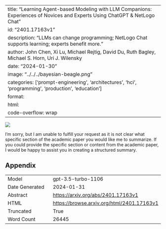 
---
title: "Learning Agent-based Modeling with LLM Companions: Experiences of Novices and Experts Using ChatGPT & NetLogo Chat"
id: "2401.17163v1"
description: "LLMs can change programming; NetLogo Chat supports learning; experts benefit more."
author: John Chen, Xi Lu, Michael Rejtig, David Du, Ruth Bagley, Michael S. Horn, Uri J. Wilensky
date: "2024-01-30"
image: "../../../bayesian-beagle.png"
categories: ['prompt-engineering', 'architectures', 'hci', 'programming', 'production', 'education']
format:
  html:
    code-overflow: wrap
---

![](None)

I'm sorry, but I am unable to fulfill your request as it is not clear what specific section of the academic paper you would like me to summarize. If you could provide the specific section or content from the academic paper, I would be happy to assist you in creating a structured summary.

## Appendix

|          |          |
|----------|----------|
| Model     | gpt-3.5-turbo-1106       |
| Date Generated     | 2024-01-31       |
| Abstract | [https://arxiv.org/abs/2401.17163v1](https://arxiv.org/abs/2401.17163v1)        |
| HTML     | [https://browse.arxiv.org/html/2401.17163v1](https://browse.arxiv.org/html/2401.17163v1)       |
| Truncated       | True       |
| Word Count       | 26445       |